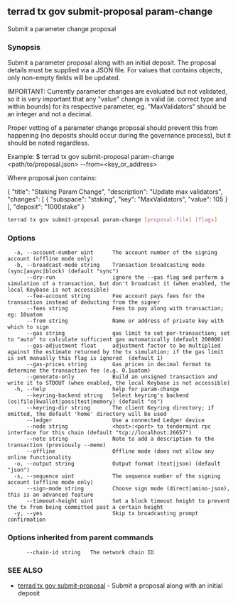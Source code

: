 ## terrad tx gov submit-proposal param-change

Submit a parameter change proposal

### Synopsis

Submit a parameter proposal along with an initial deposit.
The proposal details must be supplied via a JSON file. For values that contains
objects, only non-empty fields will be updated.

IMPORTANT: Currently parameter changes are evaluated but not validated, so it is
very important that any "value" change is valid (ie. correct type and within bounds)
for its respective parameter, eg. "MaxValidators" should be an integer and not a decimal.

Proper vetting of a parameter change proposal should prevent this from happening
(no deposits should occur during the governance process), but it should be noted
regardless.

Example:
$ terrad tx gov submit-proposal param-change <path/to/proposal.json> --from=<key_or_address>

Where proposal.json contains:

{
  "title": "Staking Param Change",
  "description": "Update max validators",
  "changes": [
    {
      "subspace": "staking",
      "key": "MaxValidators",
      "value": 105
    }
  ],
  "deposit": "1000stake"
}

```sh Terrad
terrad tx gov submit-proposal param-change [proposal-file] [flags]
```

### Options

```
  -a, --account-number uint      The account number of the signing account (offline mode only)
  -b, --broadcast-mode string    Transaction broadcasting mode (sync|async|block) (default "sync")
      --dry-run                  ignore the --gas flag and perform a simulation of a transaction, but don't broadcast it (when enabled, the local Keybase is not accessible)
      --fee-account string       Fee account pays fees for the transaction instead of deducting from the signer
      --fees string              Fees to pay along with transaction; eg: 10uatom
      --from string              Name or address of private key with which to sign
      --gas string               gas limit to set per-transaction; set to "auto" to calculate sufficient gas automatically (default 200000)
      --gas-adjustment float     adjustment factor to be multiplied against the estimate returned by the tx simulation; if the gas limit is set manually this flag is ignored  (default 1)
      --gas-prices string        Gas prices in decimal format to determine the transaction fee (e.g. 0.1uatom)
      --generate-only            Build an unsigned transaction and write it to STDOUT (when enabled, the local Keybase is not accessible)
  -h, --help                     help for param-change
      --keyring-backend string   Select keyring's backend (os|file|kwallet|pass|test|memory) (default "os")
      --keyring-dir string       The client Keyring directory; if omitted, the default 'home' directory will be used
      --ledger                   Use a connected Ledger device
      --node string              <host>:<port> to tendermint rpc interface for this chain (default "tcp://localhost:26657")
      --note string              Note to add a description to the transaction (previously --memo)
      --offline                  Offline mode (does not allow any online functionality
  -o, --output string            Output format (text|json) (default "json")
  -s, --sequence uint            The sequence number of the signing account (offline mode only)
      --sign-mode string         Choose sign mode (direct|amino-json), this is an advanced feature
      --timeout-height uint      Set a block timeout height to prevent the tx from being committed past a certain height
  -y, --yes                      Skip tx broadcasting prompt confirmation
```

### Options inherited from parent commands

```
      --chain-id string   The network chain ID
```

### SEE ALSO

* [terrad tx gov submit-proposal](terrad_tx_gov_submit-proposal.md)	 - Submit a proposal along with an initial deposit


